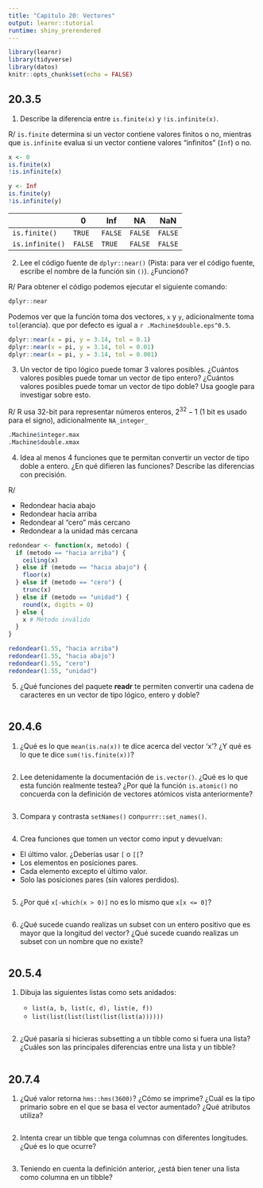 ```yaml
---
title: "Capítulo 20: Vectores"
output: learnr::tutorial
runtime: shiny_prerendered
---
```


```r
library(learnr)
library(tidyverse)
library(datos)
knitr::opts_chunk$set(echo = FALSE)
```

## 20.3.5

1. Describe la diferencia entre `is.finite(x)` y `!is.infinite(x)`.

R/ `is.finite` determina si un vector contiene valores finitos o no, mientras que `is.infinite` evalua si un vector contiene valores "infinitos" (`Inf`) o no.

```r
x <- 0
is.finite(x)
!is.infinite(x)

y <- Inf
is.finite(y)
!is.infinite(y)
```
 | | 0 | Inf | NA | NaN |
 |------------------|-----|-----|-----|-----|
 | `is.finite()` | `TRUE` | `FALSE` | `FALSE` | `FALSE` |
 | `is.infinite()` | `FALSE` | `TRUE` | `FALSE` | `FALSE` |
 
2. Lee el código fuente de `dplyr::near()` (Pista: para ver el código fuente, escribe el nombre de la función sin `()`). ¿Funcionó?

R/ Para obtener el código podemos ejecutar el siguiente comando:

```r
dplyr::near
```

Podemos ver que la función toma dos vectores, `x` y `y`, adicionalmente toma `tol`(erancia). que por defecto es igual a `r .Machine$double.eps^0.5`.

```r
dplyr::near(x = pi, y = 3.14, tol = 0.1)
dplyr::near(x = pi, y = 3.14, tol = 0.01)
dplyr::near(x = pi, y = 3.14, tol = 0.001)
```



3. Un vector de tipo lógico puede tomar 3 valores posibles. ¿Cuántos valores posibles puede tomar un vector de tipo entero? ¿Cuántos valores posibles puede tomar un vector de tipo doble? Usa google para investigar sobre esto.

R/ R usa 32-bit para representar números enteros, $2^{32} - 1$ (1 bit es usado para el signo), adicionalmente `NA_integer_`

```r
.Machine$integer.max
.Machine$double.xmax
```

4. Idea al menos 4 funciones que te permitan convertir un vector de tipo doble a entero. ¿En qué difieren las funciones? Describe las diferencias con precisión.

R/

+ Redondear hacia abajo
+ Redondear hacia arriba
+ Redondear al "cero" más cercano
+ Redondear a la unidad más cercana

```r
redondear <- function(x, metodo) {
  if (metodo == "hacia arriba") {
    ceiling(x)
  } else if (metodo == "hacia abajo") {
    floor(x)
  } else if (metodo == "cero") {
    trunc(x)
  } else if (metodo == "unidad") {
    round(x, digits = 0)
  } else {
    x # Método inválido
  }
}

redondear(1.55, "hacia arriba")
redondear(1.55, "hacia abajo")
redondear(1.55, "cero")
redondear(1.55, "unidad")
```


5. ¿Qué funciones del paquete __readr__ te permiten convertir una cadena de caracteres en un vector de tipo lógico, entero y doble?

```r

```


## 20.4.6

1. ¿Qué es lo que `mean(is.na(x))` te dice acerca del vector ‘x’? ¿Y qué es lo que te dice `sum(!is.finite(x))`?

```r

```


2. Lee detenidamente la documentación de `is.vector()`. ¿Qué es lo que esta función realmente testea? ¿Por qué la función `is.atomic()` no concuerda con la definición de vectores atómicos vista anteriormente?

```r

```


3. Compara y contrasta `setNames()` con` purrr::set_names()`.

```r

```


4. Crea funciones que tomen un vector como input y devuelvan:

  - El último valor. ¿Deberías usar `[` o `[[`?
  - Los elementos en posiciones pares.
  - Cada elemento excepto el último valor.
  - Solo las posiciones pares (sin valores perdidos).

```r

```


5. ¿Por qué `x[-which(x > 0)]` no es lo mismo que `x[x <= 0]`?

```r

```


6. ¿Qué sucede cuando realizas un subset con un entero positivo que es mayor que la longitud del vector? ¿Qué sucede cuando realizas un subset con un nombre que no existe?

```r

```


## 20.5.4
1. Dibuja las siguientes listas como sets anidados:

    * `list(a, b, list(c, d), list(e, f))`
    * `list(list(list(list(list(list(a))))))`


```r

```


2. ¿Qué pasaría si hicieras subsetting a un tibble como si fuera una lista? ¿Cuáles son las principales diferencias entre una lista y un tibble?

```r

```

## 20.7.4
1. ¿Qué valor retorna `hms::hms(3600)`? ¿Cómo se imprime? ¿Cuál es la tipo primario sobre en el que se basa el vector aumentado? ¿Qué atributos utiliza?

```r

```


2. Intenta crear un tibble que tenga columnas con diferentes longitudes. ¿Qué es lo que ocurre?

```r

```


3. Teniendo en cuenta la definición anterior, ¿está bien tener una lista como columna en un tibble?

```r

```
